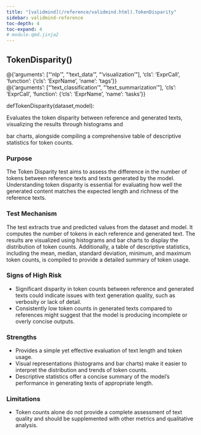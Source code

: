 ```yaml
---
title: "[validmind](/reference/validmind.html).TokenDisparity"
sidebar: validmind-reference
toc-depth: 4
toc-expand: 4
# module.qmd.jinja2
---
```


<!-- function.qmd.jinja2 -->

## TokenDisparity[()]{.muted}

<!-- signatures.jinja2 -->

::: {.signature}

<div class="decorator">@<!-- types.jinja2 - format_type --><span class="n">{'arguments': ["'nlp'", "'text_data'", "'visualization'"], 'cls': 'ExprCall', 'function': {'cls': 'ExprName', 'name': 'tags'}}</span></div><div class="decorator">@<!-- types.jinja2 - format_type --><span class="n">{'arguments': ["'text_classification'", "'text_summarization'"], 'cls': 'ExprCall', 'function': {'cls': 'ExprName', 'name': 'tasks'}}</span></div>
<span class="kw">def</span><span class="name">TokenDisparity</span>(<span class="params"><span class="n">dataset</span><span class="muted">,</span></span><span class="params"><span class="n">model</span></span>):

:::

<!-- docstring.jinja2 -->

Evaluates the token disparity between reference and generated texts, visualizing the results through histograms and

bar charts, alongside compiling a comprehensive table of descriptive statistics for token counts.

### Purpose

The Token Disparity test aims to assess the difference in the number of tokens between reference texts and texts generated by the model. Understanding token disparity is essential for evaluating how well the generated content matches the expected length and richness of the reference texts.

### Test Mechanism

The test extracts true and predicted values from the dataset and model. It computes the number of tokens in each reference and generated text. The results are visualized using histograms and bar charts to display the distribution of token counts. Additionally, a table of descriptive statistics, including the mean, median, standard deviation, minimum, and maximum token counts, is compiled to provide a detailed summary of token usage.

### Signs of High Risk

- Significant disparity in token counts between reference and generated texts could indicate issues with text generation quality, such as verbosity or lack of detail.
- Consistently low token counts in generated texts compared to references might suggest that the model is producing incomplete or overly concise outputs.

### Strengths

- Provides a simple yet effective evaluation of text length and token usage.
- Visual representations (histograms and bar charts) make it easier to interpret the distribution and trends of token counts.
- Descriptive statistics offer a concise summary of the model's performance in generating texts of appropriate length.

### Limitations

- Token counts alone do not provide a complete assessment of text quality and should be supplemented with other metrics and qualitative analysis.
